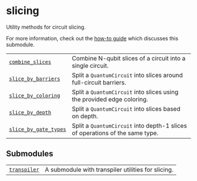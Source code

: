 # slicing

<span id="module-qiskit_addon_utils.slicing" />

<span id="qiskit-addon-utils-slicing" />

Utility methods for circuit slicing.

For more information, check out the [how-to guide](how_tos/create_circuit_slices) which discusses this submodule.

|                                                                                                                          |                                                                              |
| ------------------------------------------------------------------------------------------------------------------------ | ---------------------------------------------------------------------------- |
| [`combine_slices`](qiskit_addon_utils.slicing.combine_slices "qiskit_addon_utils.slicing.combine_slices")                | Combine N-qubit slices of a circuit into a single circuit.                   |
| [`slice_by_barriers`](qiskit_addon_utils.slicing.slice_by_barriers "qiskit_addon_utils.slicing.slice_by_barriers")       | Split a `QuantumCircuit` into slices around full-circuit barriers.           |
| [`slice_by_coloring`](qiskit_addon_utils.slicing.slice_by_coloring "qiskit_addon_utils.slicing.slice_by_coloring")       | Split a `QuantumCircuit` into slices using the provided edge coloring.       |
| [`slice_by_depth`](qiskit_addon_utils.slicing.slice_by_depth "qiskit_addon_utils.slicing.slice_by_depth")                | Split a `QuantumCircuit` into slices based on depth.                         |
| [`slice_by_gate_types`](qiskit_addon_utils.slicing.slice_by_gate_types "qiskit_addon_utils.slicing.slice_by_gate_types") | Split a `QuantumCircuit` into depth-1 slices of operations of the same type. |

## Submodules

|                                                                                                                                            |                                                    |
| ------------------------------------------------------------------------------------------------------------------------------------------ | -------------------------------------------------- |
| [`transpiler`](qiskit_addon_utils.slicing.transpiler#module-qiskit_addon_utils.slicing.transpiler "qiskit_addon_utils.slicing.transpiler") | A submodule with transpiler utilities for slicing. |
